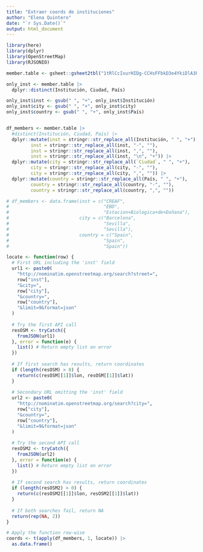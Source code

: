 ```yaml
---
title: "Extraer coords de instituciones"
author: "Elena Quintero"
date: "`r Sys.Date()`"
output: html_document
---
```


```r
library(here)
library(dplyr)
library(OpenStreetMap)
library(RJSONIO)
```


```r
member.table <- gsheet::gsheet2tbl("1tRlCcIxurHIDg-CCHsFFbkD3e4YkiDlA3PkFlTcBlk8") 

only_inst <- member.table |> 
  dplyr::distinct(Institución, Ciudad, País)

only_inst$inst <- gsub(" ", "+", only_inst$Institución)
only_inst$city <- gsub(" ", "+", only_inst$city)
only_inst$country <- gsub(" ", "+", only_inst$País)


df_members <- member.table |> 
  #distinct(Institución, Ciudad, País) |> 
  dplyr::mutate(inst = stringr::str_replace_all(Institución, " ", "+"),
         inst = stringr::str_replace_all(inst, "-", ""),
         inst = stringr::str_replace_all(inst, ",", ""),
         inst = stringr::str_replace_all(inst, "\n", "+")) |> 
  dplyr::mutate(city = stringr::str_replace_all(`Ciudad`, " ", "+"),
         city = stringr::str_replace_all(city, "-", ""),
         city = stringr::str_replace_all(city, ",", "")) |> 
  dplyr::mutate(country = stringr::str_replace_all(País, " ", "+"),
         country = stringr::str_replace_all(country, "-", ""),
         country = stringr::str_replace_all(country, ",", ""))
```


```r
# df_members <- data.frame(inst = c("CREAF",
#                                   "EBD",
#                                   "Estacion+Biologica+de+Doñana"),
#                          city = c("Barcelona",
#                                   "Sevilla",
#                                   "Sevilla"),
#                          country = c("Spain",
#                                   "Spain",
#                                   "Spain"))
```

```r
locate <- function(row) {
  # First URL including the 'inst' field
  url1 <- paste0(
    "http://nominatim.openstreetmap.org/search?street=", 
    row["inst"], 
    "&city=", 
    row["city"], 
    "&country=", 
    row["country"], 
    "&limit=9&format=json"
  )
  
  # Try the first API call
  resOSM <- tryCatch({
    fromJSON(url1)
  }, error = function(e) {
    list() # Return empty list on error
  })
  
  # If first search has results, return coordinates
  if (length(resOSM) > 0) {
    return(c(resOSM[[1]]$lon, resOSM[[1]]$lat))
  }
  
  # Secondary URL omitting the 'inst' field
  url2 <- paste0(
    "http://nominatim.openstreetmap.org/search?city=", 
    row["city"], 
    "&country=", 
    row["country"], 
    "&limit=9&format=json"
  )
  
  # Try the second API call
  resOSM2 <- tryCatch({
    fromJSON(url2)
  }, error = function(e) {
    list() # Return empty list on error
  })
  
  # If second search has results, return coordinates
  if (length(resOSM2) > 0) {
    return(c(resOSM2[[1]]$lon, resOSM2[[1]]$lat))
  }
  
  # If both searches fail, return NA
  return(rep(NA, 2))
}

# Apply the function row-wise
coords <- t(apply(df_members, 1, locate)) |> 
  as.data.frame()


```




